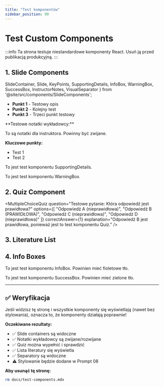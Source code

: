 ```yaml
---
title: "Test komponentów"
sidebar_position: 99
---
```


# Test Custom Components

:::info
Ta strona testuje niestandardowe komponenty React. Usuń ją przed publikacją produkcyjną.
:::

## 1. Slide Components

  SlideContainer, 
  Slide, 
  KeyPoints, 
  SupportingDetails,
  InfoBox,
  WarningBox,
  SuccessBox,
  InstructorNotes,
  VisualSeparator 
} from '@site/src/components/SlideComponents';

<SlideContainer>

<Slide title="🎓 Test Slide Info" type="info">

<KeyPoints title="🌱 Testowe punkty kluczowe">

- **Punkt 1** - Testowy opis
- **Punkt 2** - Kolejny test
- **Punkt 3** - Trzeci punkt testowy

</KeyPoints>

<InstructorNotes>
**Testowe notatki wykładowcy:**

To są notatki dla instruktora. Powinny być zwijane.

**Kluczowe punkty:**
- Test 1
- Test 2
</InstructorNotes>

</Slide>

<VisualSeparator type="energy" />

<Slide title="💡 Test Slide Tip" type="tip">

<SupportingDetails title="🔍 Testowe szczegóły">

To jest test komponentu SupportingDetails.

</SupportingDetails>

</Slide>

<VisualSeparator type="technical" />

<Slide title="⚠️ Test Slide Warning" type="warning">

<WarningBox title="🚨 Testowe ostrzeżenie">

To jest test komponentu WarningBox.

</WarningBox>

</Slide>

</SlideContainer>

## 2. Quiz Component


<MultipleChoiceQuiz
  question="Testowe pytanie: Która odpowiedź jest prawidłowa?"
  options={[
    "Odpowiedź A (nieprawidłowa)",
    "Odpowiedź B (PRAWIDŁOWA)",
    "Odpowiedź C (nieprawidłowa)",
    "Odpowiedź D (nieprawidłowa)"
  ]}
  correctAnswer={1}
  explanation="Odpowiedź B jest prawidłowa, ponieważ jest to test komponentu Quiz."
/>

## 3. Literature List


<LiteratureList 
  topic="monitoring"
  title="📚 Testowa lista literatury - Monitoring"
/>

<LiteratureList 
  topic="security"
  title="🔒 Testowa lista literatury - Bezpieczeństwo"
/>

## 4. Info Boxes

<InfoBox title="ℹ️ Test InfoBox">

To jest test komponentu InfoBox. Powinien mieć fioletowe tło.

</InfoBox>

<SuccessBox title="✅ Test SuccessBox">

To jest test komponentu SuccessBox. Powinien mieć zielone tło.

</SuccessBox>

---

## ✅ Weryfikacja

Jeśli widzisz tę stronę i wszystkie komponenty się wyświetlają (nawet bez stylowania), oznacza to, że komponenty działają poprawnie!

**Oczekiwane rezultaty:**
- ✅ Slide containers są widoczne
- ✅ Notatki wykładowcy są zwijane/rozwijane
- ✅ Quiz można wypełnić i sprawdzić
- ✅ Lista literatury się wyświetla
- ✅ Separatory są widoczne
- ⚠️ Stylowanie będzie dodane w Prompt 08

**Aby usunąć tę stronę:**
```bash
rm docs/test-components.mdx
```
